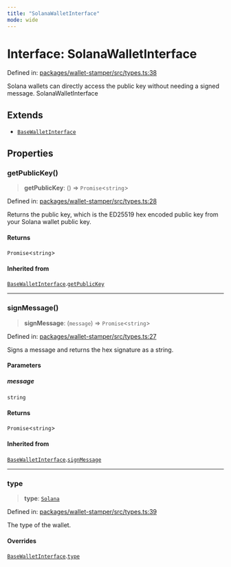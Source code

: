 ```yaml
---
title: "SolanaWalletInterface"
mode: wide
---
```

  
# Interface: SolanaWalletInterface

Defined in: [packages/wallet-stamper/src/types.ts:38](https://github.com/tkhq/sdk/blob/94193410cf3571aa019a0b9408107eeb43e39e16/packages/wallet-stamper/src/types.ts#L38)

Solana wallets can directly access the public key without needing a signed message.
 SolanaWalletInterface

## Extends

- [`BaseWalletInterface`](../BaseWalletInterface/readme)

## Properties

### getPublicKey()

> **getPublicKey**: () => `Promise`\<`string`\>

Defined in: [packages/wallet-stamper/src/types.ts:28](https://github.com/tkhq/sdk/blob/94193410cf3571aa019a0b9408107eeb43e39e16/packages/wallet-stamper/src/types.ts#L28)

Returns the public key, which is the ED25519 hex encoded public key from your Solana wallet public key.

#### Returns

`Promise`\<`string`\>

#### Inherited from

[`BaseWalletInterface`](../BaseWalletInterface/readme).[`getPublicKey`](../BaseWalletInterface/readme#getpublickey)

***

### signMessage()

> **signMessage**: (`message`) => `Promise`\<`string`\>

Defined in: [packages/wallet-stamper/src/types.ts:27](https://github.com/tkhq/sdk/blob/94193410cf3571aa019a0b9408107eeb43e39e16/packages/wallet-stamper/src/types.ts#L27)

Signs a message and returns the hex signature as a string.

#### Parameters

##### message

`string`

#### Returns

`Promise`\<`string`\>

#### Inherited from

[`BaseWalletInterface`](../BaseWalletInterface/readme).[`signMessage`](../BaseWalletInterface/readme#signmessage)

***

### type

> **type**: [`Solana`](../WalletType/readme#solana)

Defined in: [packages/wallet-stamper/src/types.ts:39](https://github.com/tkhq/sdk/blob/94193410cf3571aa019a0b9408107eeb43e39e16/packages/wallet-stamper/src/types.ts#L39)

The type of the wallet.

#### Overrides

[`BaseWalletInterface`](../BaseWalletInterface/readme).[`type`](../BaseWalletInterface/readme#type)
